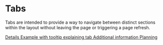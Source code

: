 
<Meta title="Components/Tabs" component={TabsContainer} />

# Tabs

Tabs are intended to provide a way to navigate between distinct sections within the layout without leaving the page or triggering a page refresh.

<Preview>
  <Story name="Basic">
    <Box bg="greyLightest" p={4}>
      <TabsContainer>
        <Tab>
          <a href="#">
            Details
            <Tooltip direction="top">
              Example with tooltip explaining tab
            </Tooltip>
          </a>
        </Tab>
        <Tab active>
          <a href="#" tabIndex="-1">
            Additional information
          </a>
        </Tab>
        <Tab notification="97">
          <a href="#">Planning</a>
        </Tab>
      </TabsContainer>
    </Box>
  </Story>
</Preview>
